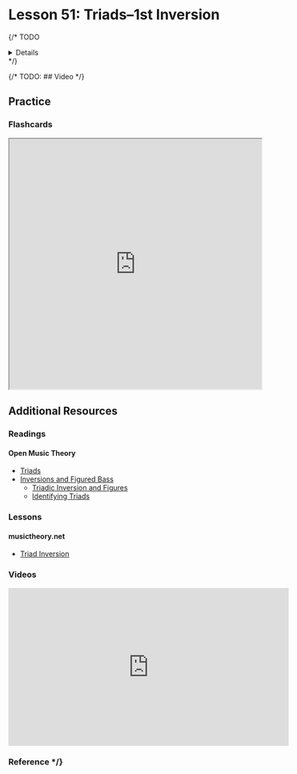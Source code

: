 
# Lesson 51: Triads–1st Inversion

{/* TODO
<Details summary="Learning Objectives">
  
</Details> */}

{/* TODO: ## Video */}

## Practice

### Flashcards
<iframe src="https://quizlet.com/869349124/flashcards/embed?i=4jdgf1&x=1jj1" height="500" width="100%"></iframe>

## Additional Resources

### Readings

#### Open Music Theory
  - [Triads](https://viva.pressbooks.pub/openmusictheory/chapter/triads/)
  - [Inversions and Figured Bass](https://viva.pressbooks.pub/openmusictheory/chapter/inversion-and-figured-bass/)
    - [Triadic Inversion and Figures](https://viva.pressbooks.pub/openmusictheory/chapter/inversion-and-figured-bass/#chapter-9451-section-1)
    - [Identifying Triads](https://viva.pressbooks.pub/openmusictheory/chapter/inversion-and-figured-bass/#chapter-9451-section-2)

### Lessons
#### musictheory.net
- [Triad Inversion](https://www.musictheory.net/lessons/42)

### Videos
<iframe width="560" height="315" src="https://www.youtube-nocookie.com/embed/iYwOgd3iavk?si=rYusFd_oHYk9YLdd" title="YouTube video player" frameborder="0" allow="accelerometer; autoplay; clipboard-write; encrypted-media; gyroscope; picture-in-picture; web-share" allowfullscreen></iframe>

### Reference */}
    